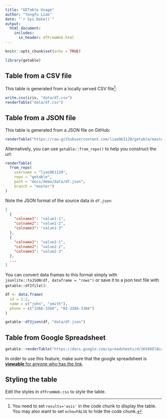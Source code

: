 ```yaml
---
title: "GETable Usage"
author: "Yongfu Liao"
date: "`r Sys.Date()`"
output: 
  html_document:
    includes:
      in_header: dfFromWeb.html
---
```


```r
knitr::opts_chunk$set(echo = TRUE)
```


```r
library(getable)
```


## Table from a CSV file

This table is generated from a locally served CSV file^[You need to set `results='asis'` in the code chunk to display the table. You may also want to set `echo=FALSE` to hide the code chunk.]:

```r
write.csv(iris, "data/df.csv")
renderTable("data/df.csv")
```



## Table from a JSON file

This table is generated from a JSON file on GitHub:

```r
renderTable("https://raw.githubusercontent.com/liao961120/getable/master/docs/demo/data/df.json")
```

Alternatively, you can use `getable::from_repo()`
to help you construct the url:

```r
renderTable(
  from_repo(
    username = "liao961120", 
    repo = "getable", 
    path = "docs/demo/data/df.json",
    branch = "master")
)
```


Note the JSON format of the source data in `df.json`:

```json
[
  {
    "colname1": "value1-1",
    "colname2": "value1-2",
    "colname3": "value1-3"
  },
  {
    "colname1": "value2-1",
    "colname2": "value2-2",
    "colname3": "value2-3"
  },
  ...
]
```

You can convert data frames to this format simply with `jsonlite::toJSON(df, dataframe = "rows")` or save it to a json text file with `getable::df2file()`:


```r
df <- data.frame(
  id = 1:2,
  name = c("john", "smith"),
  phone = c("3366-3366", "02-3366-3366")
)

getable::df2json(df, "data/df.json")
```



## Table from Google Spreadsheet

```r
getable::renderTable("https://docs.google.com/spreadsheets/d/1KV8XOlBcax3gca5s6Wl7M06nVrpui39hHGXDv-K6gM8/edit?usp=sharing")
```

In order to use this feature, make sure that the google spreadsheet is [**viewable** for anyone who has the link](https://support.google.com/drive/answer/2494822#link_sharing).



## Styling the table

Edit the styles in `dfFromWeb.css` to style the table.
